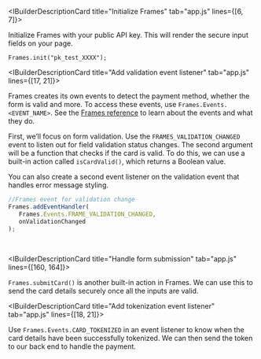 <IBuilderDescriptionCard title="Initialize Frames" tab="app.js" lines={[6, 7]}>

Initialize Frames with your public API key. This will render the secure input fields on your page.

`Frames.init("pk_test_XXXX");`

</IBuilderDescriptionCard>

<IBuilderDescriptionCard title="Add validation event listener" tab="app.js" lines={[17, 21]}>

Frames creates its own events to detect the payment method, whether the form is valid and more. To access these events, use `Frames.Events.<EVENT_NAME>`. See the [Frames reference](/integrate/frames/frames-reference) to learn about the events and what they do.

First, we’ll focus on form validation. Use the `FRAMES_VALIDATION_CHANGED` event to listen out for field validation status changes. The second argument will be a function that checks if the card is valid. To do this, we can use a built-in action called `isCardValid()`, which returns a Boolean value.

You can also create a second event listener on the validation event that handles error message styling. 

```js
//Frames event for validation change
Frames.addEventHandler(
   Frames.Events.FRAME_VALIDATION_CHANGED,
   onValidationChanged
);
```
<br />

</IBuilderDescriptionCard>

<IBuilderDescriptionCard title="Handle form submission" tab="app.js" lines={[160, 164]}>

`Frames.submitCard()` is another built-in action in Frames. We can use this to send the card details securely once all the inputs are valid.

</IBuilderDescriptionCard>

<IBuilderDescriptionCard title="Add tokenization event listener" tab="app.js" lines={[18, 21]}>

Use `Frames.Events.CARD_TOKENIZED` in an event listener to know when the card details have been successfully tokenized. We can then send the token to our back end to handle the payment.

</IBuilderDescriptionCard>
